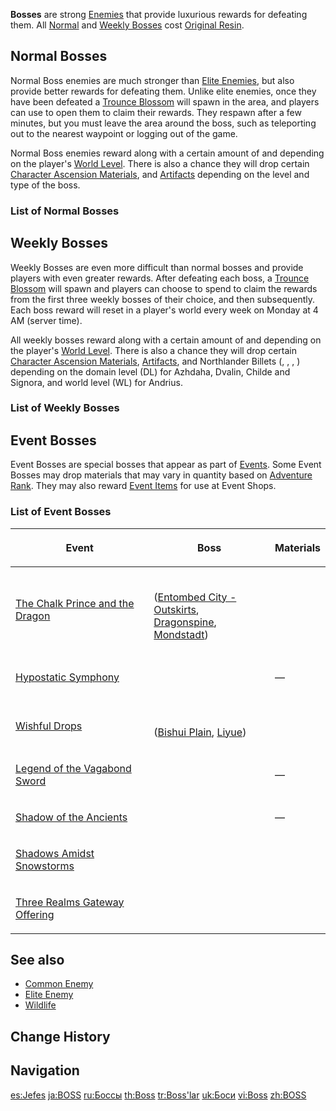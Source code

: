 {{CustomTabs
|tab1=Overview
|tab2=Map
}}
{{Terminology Infobox
|type         = Enemy Types
}}
'''Bosses''' are strong [[Enemies]] that provide luxurious rewards for defeating them. All [[Normal Bosses|Normal]] and [[Weekly Bosses]] cost [[Original Resin]].

==Normal Bosses==
{{Main|Normal Bosses}}
Normal Boss enemies are much stronger than [[Elite Enemies]], but also provide better rewards for defeating them. Unlike elite enemies, once they have been defeated a [[Trounce Blossom]] will spawn in the area, and players can use {{Item|Original Resin|30|x=40}} to open them to claim their rewards. They respawn after a few minutes, but you must leave the area around the boss, such as teleporting out to the nearest waypoint or logging out of the game.

Normal Boss enemies reward {{Item|Adventure EXP|30|x=200}}  along with a certain amount of {{Item|Mora|30}} and {{Item|Companionship EXP|30}}  depending on the player's [[World Level]]. There is also a chance they will drop certain [[Character Ascension Material]]s, and [[Artifact]]s depending on the level and type of the boss.

===List of Normal Bosses===
{{Enemy Table|Normal Bosses}}

==Weekly Bosses==
{{Main|Weekly Bosses|Enemies of Note}}
Weekly Bosses are even more difficult than normal bosses and provide players with even greater rewards. After defeating each boss, a [[Trounce Blossom]] will spawn and players can choose to spend {{Item|Original Resin|30|x=30}} to claim the rewards from the first three weekly bosses of their choice, and then {{Item|Original Resin|30|x=60}} subsequently. Each boss reward will reset in a player's world every week on Monday at 4 AM (server time).

All weekly bosses reward {{Item|Adventure EXP|30|x=300}} along with a certain amount of {{Item|Mora|30}} and {{Item|Companionship EXP|30}} depending on the player's [[World Level]]. There is also a chance they will drop certain [[Character Ascension Material]]s, [[Artifacts]], and Northlander Billets ({{Item|Northlander Sword Billet|30|text=Sword}}, {{Item|Northlander Bow Billet|30|text=Bow}}, {{Item|Northlander Claymore Billet|30|text=Claymore}} {{Item|Northlander Catalyst Billet|30|text=Catalyst}}, {{Item|Northlander Polearm Billet|30|text=Polearm}}) depending on the domain level (DL) for Azhdaha, Dvalin, Childe and Signora, and world level (WL) for Andrius.

===List of Weekly Bosses===
{{Enemies by Category List|Weekly Bosses}}

==Event Bosses==
Event Bosses are special bosses that appear as part of [[Events]]. Some Event Bosses may drop materials that may vary in quantity based on [[Adventure Rank]]. They may also reward [[Event Items]] for use at Event Shops.

===List of Event Bosses===
{| class="wikitable"
! Event !! Boss !! Materials
|-
| [[The Chalk Prince and the Dragon]]
| {{Enemy|Resurgent Cryo Regisvine}}<br />([[Entombed City - Outskirts]],<br />[[Dragonspine]], [[Mondstadt]])
| {{Card|Miraculous Essence|100-150|stars=1}}
|-
| [[Hypostatic Symphony]]
| {{Enemy|Pure Electro Hypostasis}}<br />{{Enemy|Pure Anemo Hypostasis}}<br />{{Enemy|Pure Geo Hypostasis}}
| &mdash;
|-
| [[Wishful Drops]]
| {{Enemy|Rhodeia's Rage}}<br />([[Bishui Plain]], [[Liyue]])
| {{Card|Adventure EXP|200|stars=1}}{{Card|Companionship EXP|25-45|stars=1}}{{Card|Wanderer's Advice|9-21|stars=1}}{{Card|Adventurer's Experience|16-18|stars=1}}{{Card|Hero's Wit|0-10|stars=1}}
|-
| [[Legend of the Vagabond Sword]]
| {{Enemy|Revived Primo Geovishap}}<br />{{Enemy|Hateful Oceanid}}<br />{{Enemy|Dual Maguu Kenki}}
| &mdash;
|-
| [[Shadow of the Ancients]]
| {{Enemy|Anomalous Model Ruin Grader}}
| &mdash;
|-
| [[Shadows Amidst Snowstorms]]
| {{Enemy|Fellflower}}
| {{Card|Vanquisher's Emblem|300|stars=1}}
|-
| [[Three Realms Gateway Offering]]
| {{Enemy|The Call of Ice and Thunder}}
| {{Card|Primogem|30}}{{Card|Mora|90,000}}{{Card|Hero's Wit|3}}{{Card|Mystic Enhancement Ore|3}}
|}

==See also==
* [[Common Enemy]]
* [[Elite Enemy]]
* [[Wildlife]]

==Change History==
{{Change History|1.0}}

==Navigation==
{{Enemy Navbox|Bosses}}
[[Category:Bosses| ]]

[[es:Jefes]]
[[ja:BOSS]]
[[ru:Боссы]]
[[th:Boss]]
[[tr:Boss'lar]]
[[uk:Боси]]
[[vi:Boss]]
[[zh:BOSS]]